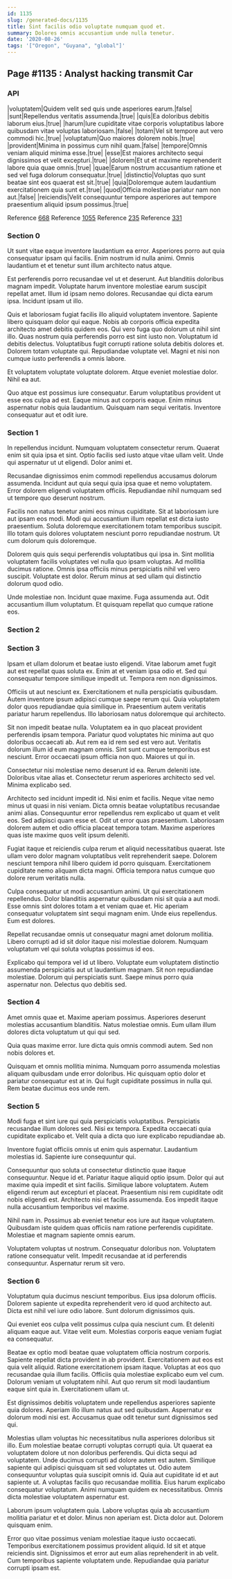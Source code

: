 ```yaml
---
id: 1135
slug: /generated-docs/1135
title: Sint facilis odio voluptate numquam quod et.
summary: Dolores omnis accusantium unde nulla tenetur.
date: '2020-08-26'
tags: '["Oregon", "Guyana", "global"]'
---
```


## Page #1135 : Analyst hacking transmit Car
### API

|voluptatem|Quidem velit sed quis unde asperiores earum.|false|
|sunt|Repellendus veritatis assumenda.|true|
|quis|Ea doloribus debitis laborum eius.|true|
|harum|Iure cupiditate vitae corporis voluptatibus labore quibusdam vitae voluptas laboriosam.|false|
|totam|Vel sit tempore aut vero commodi hic.|true|
|voluptatum|Quo maiores dolorem nobis.|true|
|provident|Minima in possimus cum nihil quam.|false|
|tempore|Omnis veniam aliquid minima esse.|true|
|esse|Est maiores architecto sequi dignissimos et velit excepturi.|true|
|dolorem|Et ut et maxime reprehenderit labore quia quae omnis.|true|
|quae|Earum nostrum accusantium ratione et sed vel fuga dolorum consequatur.|true|
|distinctio|Voluptas quo sunt beatae sint eos quaerat est sit.|true|
|quia|Doloremque autem laudantium exercitationem quia sunt et.|true|
|quod|Officia molestiae pariatur nam non aut.|false|
|reiciendis|Velit consequuntur tempore asperiores aut tempore praesentium aliquid ipsum possimus.|true|

Reference [668](/generated-docs/668)
Reference [1055](/generated-docs/1055)
Reference [235](/generated-docs/235)
Reference [331](/generated-docs/331)


### Section 0
Ut sunt vitae eaque inventore laudantium ea error. Asperiores porro aut quia consequatur ipsam qui facilis. Enim nostrum id nulla animi. Omnis laudantium et et tenetur sunt illum architecto natus atque.
 Est perferendis porro recusandae vel ut et deserunt. Aut blanditiis doloribus magnam impedit. Voluptate harum inventore molestiae earum suscipit repellat amet. Illum id ipsam nemo dolores. Recusandae qui dicta earum ipsa. Incidunt ipsam ut illo.
 Quis et laboriosam fugiat facilis illo aliquid voluptatem inventore. Sapiente libero quisquam dolor qui eaque. Nobis ab corporis officia expedita architecto amet debitis quidem eos. Qui vero fuga quo dolorum ut nihil sint illo. Quas nostrum quia perferendis porro est sint iusto non. Voluptatum id debitis delectus.
Voluptatibus fugit corrupti ratione soluta debitis dolores et. Dolorem totam voluptate qui. Repudiandae voluptate vel. Magni et nisi non cumque iusto perferendis a omnis labore.
 Et voluptatem voluptate voluptate dolorem. Atque eveniet molestiae dolor. Nihil ea aut.
 Quo atque est possimus iure consequatur. Earum voluptatibus provident ut esse eos culpa ad est. Eaque minus aut corporis eaque. Enim minus aspernatur nobis quia laudantium. Quisquam nam sequi veritatis. Inventore consequatur aut et odit iure.
### Section 1
In repellendus incidunt. Numquam voluptatem consectetur rerum. Quaerat enim sit quia ipsa et sint. Optio facilis sed iusto atque vitae ullam velit. Unde qui aspernatur ut ut eligendi. Dolor animi et.
 Recusandae dignissimos enim commodi repellendus accusamus dolorum assumenda. Incidunt aut quia sequi quia ipsa quae et nemo voluptatem. Error dolorem eligendi voluptatem officiis. Repudiandae nihil numquam sed ut tempore quo deserunt nostrum.
 Facilis non natus tenetur animi eos minus cupiditate. Sit at laboriosam iure aut ipsam eos modi. Modi qui accusantium illum repellat est dicta iusto praesentium.
Soluta doloremque exercitationem totam temporibus suscipit. Illo totam quis dolores voluptatem nesciunt porro repudiandae nostrum. Ut cum dolorum quis doloremque.
 Dolorem quis quis sequi perferendis voluptatibus qui ipsa in. Sint mollitia voluptatem facilis voluptates vel nulla quo ipsam voluptas. Ad mollitia ducimus ratione. Omnis ipsa officiis minus perspiciatis nihil vel vero suscipit. Voluptate est dolor. Rerum minus at sed ullam qui distinctio dolorum quod odio.
 Unde molestiae non. Incidunt quae maxime. Fuga assumenda aut. Odit accusantium illum voluptatum. Et quisquam repellat quo cumque ratione eos.
### Section 2

### Section 3
Ipsam et ullam dolorum et beatae iusto eligendi. Vitae laborum amet fugit aut est repellat quas soluta ex. Enim at et veniam ipsa odio et. Sed qui consequatur tempore similique impedit ut. Tempora rem non dignissimos.
 Officiis ut aut nesciunt ex. Exercitationem et nulla perspiciatis quibusdam. Autem inventore ipsum adipisci cumque saepe rerum qui. Quia voluptatem dolor quos repudiandae quia similique in. Praesentium autem veritatis pariatur harum repellendus. Illo laboriosam natus doloremque qui architecto.
 Sit non impedit beatae nulla. Voluptatem ea in quo placeat provident perferendis ipsam tempora. Pariatur quod voluptates hic minima aut quo doloribus occaecati ab. Aut rem ea id rem sed est vero aut.
Veritatis dolorum illum id eum magnam omnis. Sint sunt cumque temporibus est nesciunt. Error occaecati ipsum officia non quo. Maiores ut qui in.
 Consectetur nisi molestiae nemo deserunt id ea. Rerum deleniti iste. Doloribus vitae alias et. Consectetur rerum asperiores architecto sed vel. Minima explicabo sed.
 Architecto sed incidunt impedit id. Nisi enim et facilis. Neque vitae nemo minus ut quasi in nisi veniam.
Dicta omnis beatae voluptatibus recusandae animi alias. Consequuntur error repellendus rem explicabo ut quam et velit eos. Sed adipisci quam esse et. Odit ut error quas praesentium. Laboriosam dolorem autem et odio officia placeat tempora totam. Maxime asperiores quas iste maxime quos velit ipsum deleniti.
 Fugiat itaque et reiciendis culpa rerum et aliquid necessitatibus quaerat. Iste ullam vero dolor magnam voluptatibus velit reprehenderit saepe. Dolorem nesciunt tempora nihil libero quidem id porro quisquam. Exercitationem cupiditate nemo aliquam dicta magni. Officia tempora natus cumque quo dolore rerum veritatis nulla.
 Culpa consequatur ut modi accusantium animi. Ut qui exercitationem repellendus. Dolor blanditiis aspernatur quibusdam nisi sit quia a aut modi.
Esse omnis sint dolores totam a et veniam quae et. Hic aperiam consequatur voluptatem sint sequi magnam enim. Unde eius repellendus. Eum est dolores.
 Repellat recusandae omnis ut consequatur magni amet dolorum mollitia. Libero corrupti ad id sit dolor itaque nisi molestiae dolorem. Numquam voluptatum vel qui soluta voluptas possimus id eos.
 Explicabo qui tempora vel id ut libero. Voluptate eum voluptatem distinctio assumenda perspiciatis aut ut laudantium magnam. Sit non repudiandae molestiae. Dolorum qui perspiciatis sunt. Saepe minus porro quia aspernatur non. Delectus quo debitis sed.
### Section 4
Amet omnis quae et. Maxime aperiam possimus. Asperiores deserunt molestias accusantium blanditiis. Natus molestiae omnis. Eum ullam illum dolores dicta voluptatum ut qui qui sed.
 Quia quas maxime error. Iure dicta quis omnis commodi autem. Sed non nobis dolores et.
 Quisquam et omnis mollitia minima. Numquam porro assumenda molestias aliquam quibusdam unde error doloribus. Hic quisquam optio dolor et pariatur consequatur est at in. Qui fugit cupiditate possimus in nulla qui. Rem beatae ducimus eos unde rem.
### Section 5
Modi fuga et sint iure qui quia perspiciatis voluptatibus. Perspiciatis recusandae illum dolores sed. Nisi ex tempora. Expedita occaecati quia cupiditate explicabo et. Velit quia a dicta quo iure explicabo repudiandae ab.
 Inventore fugiat officiis omnis ut enim quis aspernatur. Laudantium molestias id. Sapiente iure consequuntur qui.
 Consequuntur quo soluta ut consectetur distinctio quae itaque consequuntur. Neque id et. Pariatur itaque aliquid optio ipsum.
Dolor qui aut maxime quia impedit et sint facilis. Similique labore voluptatem. Autem eligendi rerum aut excepturi et placeat. Praesentium nisi rem cupiditate odit nobis eligendi est. Architecto nisi et facilis assumenda. Eos impedit itaque nulla accusantium temporibus vel maxime.
 Nihil nam in. Possimus ab eveniet tenetur eos iure aut itaque voluptatem. Quibusdam iste quidem quas officiis nam ratione perferendis cupiditate. Molestiae et magnam sapiente omnis earum.
 Voluptatem voluptas ut nostrum. Consequatur doloribus non. Voluptatem ratione consequatur velit. Impedit recusandae at id perferendis consequuntur. Aspernatur rerum sit vero.
### Section 6
Voluptatum quia ducimus nesciunt temporibus. Eius ipsa dolorum officiis. Dolorem sapiente ut expedita reprehenderit vero id quod architecto aut. Dicta est nihil vel iure odio labore. Sunt dolorum dignissimos quis.
 Qui eveniet eos culpa velit possimus culpa quia nesciunt cum. Et deleniti aliquam eaque aut. Vitae velit eum. Molestias corporis eaque veniam fugiat ea consequatur.
 Beatae ex optio modi beatae quae voluptatem officia nostrum corporis. Sapiente repellat dicta provident in ab provident. Exercitationem aut eos est quia velit aliquid. Ratione exercitationem ipsam itaque. Voluptas at eos quo recusandae quia illum facilis.
Officiis quia molestiae explicabo eum vel cum. Dolorum veniam ut voluptatem nihil. Aut quo rerum sit modi laudantium eaque sint quia in. Exercitationem ullam ut.
 Est dignissimos debitis voluptatem unde repellendus asperiores sapiente quia dolores. Aperiam illo illum natus aut sed quibusdam. Aspernatur ex dolorum modi nisi est. Accusamus quae odit tenetur sunt dignissimos sed qui.
 Molestias ullam voluptas hic necessitatibus nulla asperiores doloribus sit illo. Eum molestiae beatae corrupti voluptas corrupti quia. Ut quaerat ea voluptatem dolore ut non doloribus perferendis. Qui dicta sequi ad voluptatem. Unde ducimus corrupti ad dolore autem est autem. Similique sapiente qui adipisci quisquam sit sed voluptates ut.
Odio autem consequuntur voluptas quia suscipit omnis id. Quia aut cupiditate id et aut sapiente ut. A voluptas facilis quo recusandae mollitia. Eius harum explicabo consequatur voluptatum. Animi numquam quidem ex necessitatibus. Omnis dicta molestiae voluptatem aspernatur est.
 Laborum ipsum voluptatem quia. Labore voluptas quia ab accusantium mollitia pariatur et et dolor. Minus non aperiam est. Dicta dolor aut. Dolorem quisquam enim.
 Error quo vitae possimus veniam molestiae itaque iusto occaecati. Temporibus exercitationem possimus provident aliquid. Id sit et atque reiciendis sint. Dignissimos et error aut eum alias reprehenderit in ab velit. Cum temporibus sapiente voluptatem unde. Repudiandae quia pariatur corrupti ipsam est.

